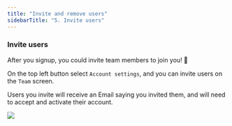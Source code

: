 ```yaml
---
title: "Invite and remove users"
sidebarTitle: "5. Invite users"
---
```


### Invite users

After you signup, you could invite team members to join you! 🎉

On the top left button select `Account settings`, and you can invite users on the `Team` screen.

Users you invite will receive an Email saying you invited them, and will need to accept and activate their account.

<Frame>
  <img src="/pics/cloud/invite_users.png" />
</Frame>
